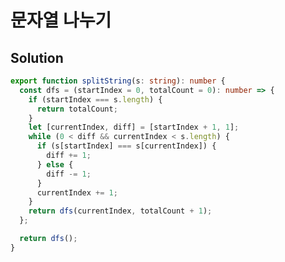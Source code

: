 # 문자열 나누기

## Solution

```typescript filename="solution.ts" copy 
export function splitString(s: string): number {
  const dfs = (startIndex = 0, totalCount = 0): number => {
    if (startIndex === s.length) {
      return totalCount;
    }
    let [currentIndex, diff] = [startIndex + 1, 1];
    while (0 < diff && currentIndex < s.length) {
      if (s[startIndex] === s[currentIndex]) {
        diff += 1;
      } else {
        diff -= 1;
      }
      currentIndex += 1;
    }
    return dfs(currentIndex, totalCount + 1);
  };

  return dfs();
}
```